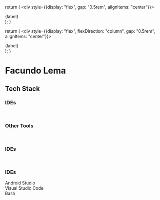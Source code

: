 






  return (
    <div style={{display: "flex", gap: "0.5rem", alignItems: "center"}}>
      <IconElement size={24} />
      <div>{label}</div>
    </div>
  );
}

  return (
    <div style={{display: "flex", flexDirection: "column", gap: "0.5rem", alignItems: "center"}}>
      <IconElement size={96} />
      <div>{label}</div>
    </div>
  );
}

# Facundo Lema

## Tech Stack

### IDEs

<ListItem IconElement={AndroidstudioOriginal}   label="Android Studio"      />
<ListItem IconElement={VscodeOriginal}          label="Visual Studio Code"  />
<ListItem IconElement={IntellijOriginal}        label="Intellij IDEA"       />
<ListItem IconElement={XcodeOriginal}           label="Xcode"               />

<br />

### Other Tools

<ListItem IconElement={_3dsmaxOriginal}         label="3Ds Max"      />
<ListItem IconElement={AftereffectsOriginal}    label="Adobe After Effects"  />
<ListItem IconElement={AWSOriginal}             label="AWS"/>
<ListItem IconElement={ArchlinuxOriginal}       label="Arch Linux"   />
<ListItem IconElement={BashOriginal}            label="Bash"         />
<ListItem IconElement={BlenderOriginal}         label="Blender 3D"         />
<ListItem IconElement={BootstrapOriginal}       label="Bootstrap"        />
<ListItem IconElement={BunOriginal}             label="Bun"        />
<ListItem IconElement={COriginal}               label="C"        />
<ListItem IconElement={CplusplusOriginal}               label="C++"        />
<ListItem IconElement={CsharpOriginal}               label="C#"        />
<ListItem IconElement={Css3Original}               label="CSS"        />
<ListItem IconElement={DartOriginal}               label="Dart"        />
<ListItem IconElement={DjangoPlain}               label="Django"        />
<ListItem IconElement={DockerOriginal}               label="Docker"        />
<ListItem IconElement={DotNetOriginal}               label=".NET"        />


<br />

### IDEs
<div style={{display: "flex", flexWrap: "wrap", gap: "1rem"}}>
    <BigListItem IconElement={AndroidstudioOriginal}    label="Android Studio"      />
    <BigListItem IconElement={VscodeOriginal}           label="Visual Studio Code"  />
    <BigListItem IconElement={IntellijOriginal}         label="Intellij IDEA"       />
    <BigListItem IconElement={XcodeOriginal}            label="Xcode"               />
</div>

<br />

### IDEs

<div style={{display: "flex", flexWrap: "wrap", gap: "1rem"}}>
    <div className={styles.chip}>
        <span className={styles.circle}>
        <AndroidstudioOriginal className={styles.icon} size={24}/>
        </span>
        Android Studio
    </div>
    <div className={styles.chip}>
        <span className={styles.circle}>
        <VscodeOriginal size={24}/>
        </span>
        Visual Studio Code
    </div>
    <div className={styles.chip}>
        <span className={styles.circle}>
        <BashPlain size={24}/>
        </span>
        Bash
    </div>
</div>